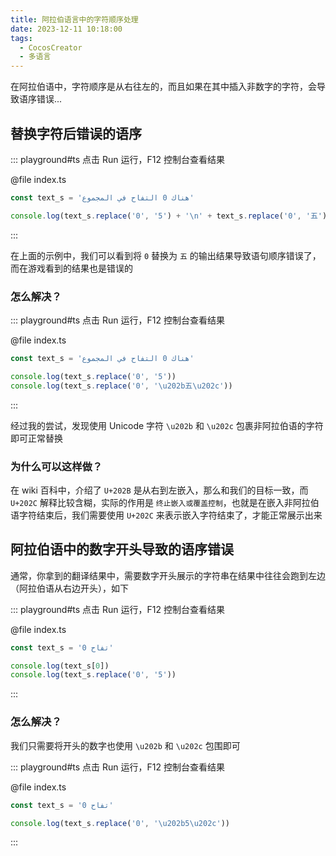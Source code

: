 ```yaml
---
title: 阿拉伯语言中的字符顺序处理
date: 2023-12-11 10:18:00
tags:
  - CocosCreator
  - 多语言
---
```


在阿拉伯语中，字符顺序是从右往左的，而且如果在其中插入非数字的字符，会导致语序错误...

## 替换字符后错误的语序

::: playground#ts 点击 Run 运行，F12 控制台查看结果

@file index.ts

```ts
const text_s = 'هناك 0 التفاح في المجموع'

console.log(text_s.replace('0', '5') + '\n' + text_s.replace('0', '五'))
```

:::

在上面的示例中，我们可以看到将 `0` 替换为 `五` 的输出结果导致语句顺序错误了，而在游戏看到的结果也是错误的

### 怎么解决？

::: playground#ts 点击 Run 运行，F12 控制台查看结果

@file index.ts

```ts
const text_s = 'هناك 0 التفاح في المجموع'

console.log(text_s.replace('0', '5'))
console.log(text_s.replace('0', '\u202b五\u202c'))
```

:::

经过我的尝试，发现使用 Unicode 字符 `\u202b` 和 `\u202c` 包裹非阿拉伯语的字符即可正常替换

### 为什么可以这样做？

在 wiki 百科中，介绍了 `U+202B` 是从右到左嵌入，那么和我们的目标一致，而 `U+202C` 解释比较含糊，实际的作用是 `终止嵌入或覆盖控制`，也就是在嵌入非阿拉伯语字符结束后，我们需要使用 `U+202C` 来表示嵌入字符结束了，才能正常展示出来

<AutoSizeImage src="https://gitee.com/muzzik/images/raw/master/blog/article/26/1.png" />

## 阿拉伯语中的数字开头导致的语序错误

通常，你拿到的翻译结果中，需要数字开头展示的字符串在结果中往往会跑到左边（阿拉伯语从右边开头），如下

::: playground#ts 点击 Run 运行，F12 控制台查看结果

@file index.ts

```ts
const text_s = '0 تفاح'

console.log(text_s[0])
console.log(text_s.replace('0', '5'))
```

:::

### 怎么解决？

我们只需要将开头的数字也使用 `\u202b` 和 `\u202c` 包围即可

::: playground#ts 点击 Run 运行，F12 控制台查看结果

@file index.ts

```ts
const text_s = '0 تفاح'

console.log(text_s.replace('0', '\u202b5\u202c'))
```

:::
